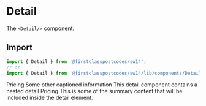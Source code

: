 
<Meta title="Components/Detail" component={Detail} />

# Detail

The `<Detail/>` component.

## Import

```js
import { Detail } from '@firstclasspostcodes/sw14';
// or
import { Detail } from '@firstclasspostcodes/sw14/lib/components/Detail';
```

<Preview>
  <Story name="Detail">
    <Detail.Group>
      <Detail>
        <Detail.Summary>
          <Typography.H4>Pricing</Typography.H4>
          <Typography.Caption>Some other captioned information</Typography.Caption>
        </Detail.Summary>
        <Detail.Content>
          <Typography.Text>
            This detail component contains a nested detail
          </Typography.Text>
        </Detail.Content>
      </Detail>
      <Detail>
        <Detail.Summary>
          <Typography.H4>Pricing</Typography.H4>
        </Detail.Summary>
        <Detail.Content border={['gray', 4]}>
          This is some of the summary content that will be included inside the detail element.
        </Detail.Content>
      </Detail>
    </Detail.Group>
  </Story>
</Preview>